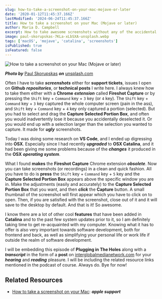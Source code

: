 ```yaml
---
slug: how-to-take-a-screenshot-on-your-mac-mojave-or-later
date: '2020-01-12T11:45:37.166Z'
lastModified: '2024-06-24T11:45:37.166Z'
title: How to take a screenshot on your Mac (Mojave or later)
author: Maria D. Campbell
excerpt: How to take awesome screenshots without any of the accidental deselect or inaccuracies hastle in older versions of the OSX operating system.
image: paul-skorupskas-7KLa-xLbSXA-unsplash.webp
tags: ['macOS', 'mojave', 'catalina', 'screenshots']
isPublished: true
isFeatured: false
---
```


![How to take a screenshot on your Mac (Mojave or later)](paul-skorupskas-7KLa-xLbSXA-unsplash.webp)

***Photo by*** [Paul Skorupskas](https://unsplash.com/@pawelskor) ***on*** [unsplash.com](https://unsplash.com/photos/7KLa-xLbSXA)

Often I have to take **_screenshots_** either for **support tickets**, issues I open on **Github** **_repositories_**, or **technical posts** I write here. I always knew how to take them either with a **Chrome** **_extension_** called **Fireshot Capture** or by pressing the `Shift` key + `Command` key + `3` key (or `4` key). The `Shift` key + `Command` key + `3` key captured the whole computer screen (pain in the ass), and `Shift` key + `Command` key + `4` key only captured a portion (selected). But you had to select and drag the **Capture Selected Portion Box**, and often you would inadvertently lose it because you accidentally deselected it. Or you would end up with a selection larger than the selection you wanted to capture. It made for **_ugly_** screenshots.

Today I was doing some research on **VS Code**, and I ended up digressing into **OSX**. Especially since I had recently **_upgraded_** to **OSX Catalina**, and it had been giving me some problems because of the **_changes_** it produced in the **OSX** **_operating system_**.

What I found **makes** the **Fireshot Capture** Chrome extension **_obsolete_**. Now you can take screenshots (or recordings) in a clean and quick fashion. All you have to do is **press** the `Shift` key + `Command` key + `5` key and the **Capture Selected Portion Box** appears above the specific window you are in. Make the adjustments (easily and accurately) to the **Capture Selected Portion Box** that you want, and then **_click_** the **Capture** button. A small thumbnail of the screenshot will first appear which you have to click on to open. Then, if you are satisfied with the screenshot, close out of it and it will save to the desktop by default. And that is it! So awesome.

I know there are a lot of other cool **features** that have been added in
**Catalina** and to the past few system updates prior to it, so I am definitely taking time to get re-acquainted with my computer. Knowing what it has to offer is also very important towards software development, both for frontend and back, as well as simplifying your personal life or work life if outside the realm of software development.

I will be embedding this episode of **Plugging in The Holes** along with a
**_transcript_** in the form of a **post** on [interglobalmedianetwork.com](https://www.interglobalmedianetwork.com/) for your **_hearing_** and **_reading_** pleasure. I will be including the related resource links mentioned in the podcast of course. Always do. Bye for now!

## Related Resources

-   [How to take a screenshot on your Mac](https://support.apple.com/en-us/HT201361): ***apple support***